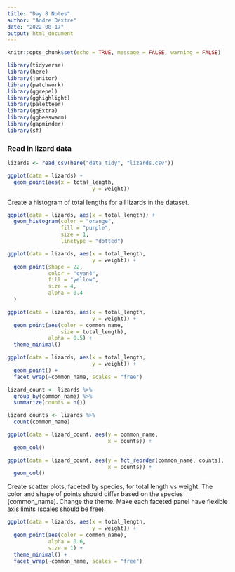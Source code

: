 ```yaml
---
title: "Day 8 Notes"
author: "Andre Dextre"
date: "2022-08-17"
output: html_document
---
```


```r
knitr::opts_chunk$set(echo = TRUE, message = FALSE, warning = FALSE)

library(tidyverse)
library(here)
library(janitor)
library(patchwork)
library(ggrepel)
library(gghighlight)
library(paletteer)
library(ggExtra)
library(ggbeeswarm)
library(gapminder)
library(sf)
```

### Read in lizard data

```r
lizards <- read_csv(here("data_tidy", "lizards.csv"))
```

```r
ggplot(data = lizards) +
  geom_point(aes(x = total_length,
                           y = weight))
```

Create a histogram of total lengths for all lizards in the dataset.

```r
ggplot(data = lizards, aes(x = total_length)) +
  geom_histogram(color = "orange",
                 fill = "purple",
                 size = 1,
                 linetype = "dotted")
```

```r
ggplot(data = lizards, aes(x = total_length,
                           y = weight)) +
  geom_point(shape = 22,
             color = "cyan4",
             fill = "yellow",
             size = 4,
             alpha = 0.4
  )
```

```r
ggplot(data = lizards, aes(x = total_length,
                           y = weight)) +
  geom_point(aes(color = common_name,
                 size = total_length),
             alpha = 0.5) +
  theme_minimal()
```

```r
ggplot(data = lizards, aes(x = total_length,
                           y = weight)) +
  geom_point() +
  facet_wrap(~common_name, scales = "free")
```

```r
lizard_count <- lizards %>%
  group_by(common_name) %>%
  summarize(counts = n())

lizard_counts <- lizards %>%
  count(common_name)

ggplot(data = lizard_count, aes(y = common_name,
                                x = counts)) +
  geom_col()
```


```r
ggplot(data = lizard_count, aes(y = fct_reorder(common_name, counts),
                                x = counts)) +
  geom_col()
```

Create scatter plots, faceted by species, for total length vs weight. The color and shape of points should differ based on the species (common_name). Change the theme. Make each faceted panel have flexible axis limits (scales should be free).

```r
ggplot(data = lizards, aes(x = total_length,
                           y = weight)) +
  geom_point(aes(color = common_name),
             alpha = 0.6,
             size = 1) +
  theme_minimal() +
  facet_wrap(~common_name, scales = "free")
```

